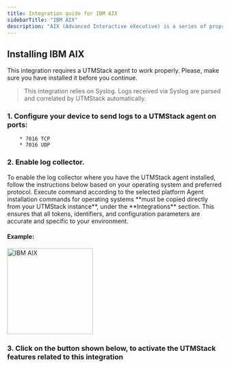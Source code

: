 ```yaml
---
title: Integration guide for IBM AIX
sidebarTitle: "IBM AIX"
description: "AIX (Advanced Interactive eXecutive) is a series of proprietary Unix operating systems developed and sold by IBM for several of its computer platforms."
---
```


## Installing IBM AIX

<Warning>
    This integration requires a UTMStack agent to work properly. Please, make sure you have installed it before you continue.
</Warning>

> This integration relies on Syslog. Logs received via Syslog are parsed and correlated by UTMStack automatically.


### 1. Configure your device to send logs to a UTMStack agent on ports:
        * 7016 TCP
        * 7016 UDP

### 2. Enable log collector.

<Note>
    To enable the log collector where you have the UTMStack agent installed, follow the instructions below based on your operating system and preferred protocol.
</Note>

<Tip>
    Execute command according to the selected platform
</Tip>

<Warning>
    Agent installation commands for operating systems **must be copied directly from your UTMStack instance**, under the **Integrations** section.  
    This ensures that all tokens, identifiers, and configuration parameters are accurate and specific to your environment.
</Warning>

#### Example:

<img
  height="200"
  className="block rounded-xl"
  src="/images/integrations/ibmaix/step2.png"
  alt="IBM AIX"
/>

### 3. Click on the button shown below, to activate the UTMStack features related to this integration
